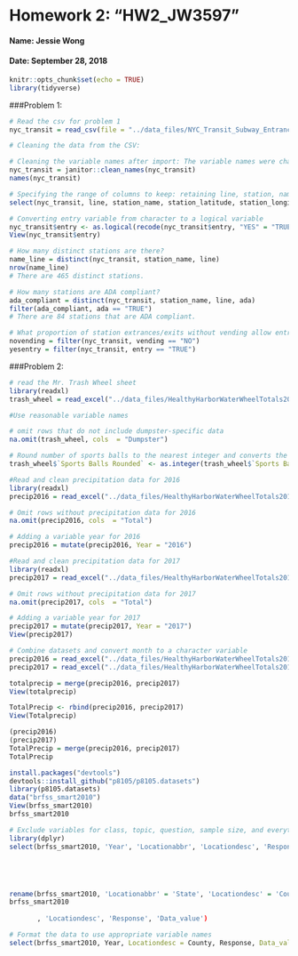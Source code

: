 
# Homework 2: "HW2_JW3597"
#### Name: Jessie Wong
#### Date: September 28, 2018

```r
knitr::opts_chunk$set(echo = TRUE)
library(tidyverse)
```

###Problem 1: 
```r
# Read the csv for problem 1
nyc_transit = read_csv(file = "../data_files/NYC_Transit_Subway_Entrance_And_Exit_Data.csv")

# Cleaning the data from the CSV:

# Cleaning the variable names after import: The variable names were changed to lower snake case
nyc_transit = janitor::clean_names(nyc_transit)
names(nyc_transit)
```

```r
# Specifying the range of columns to keep: retaining line, station, name, station latitude / longitude, routes served, entry, vending, entrance type, and ADA compliance
select(nyc_transit, line, station_name, station_latitude, station_longitude, route1, route2, route3, route4, route5, route6, route7, route8, route9, route10, route11, entry, vending, entrance_type, ada)

# Converting entry variable from character to a logical variable 
nyc_transit$entry <- as.logical(recode(nyc_transit$entry, "YES" = "TRUE", "NO" = "FALSE"))
View(nyc_transit$entry)

# How many distinct stations are there?
name_line = distinct(nyc_transit, station_name, line)
nrow(name_line)
# There are 465 distinct stations.

# How many stations are ADA compliant?
ada_compliant = distinct(nyc_transit, station_name, line, ada)
filter(ada_compliant, ada == "TRUE")
# There are 84 stations that are ADA compliant. 

# What proportion of station extrances/exits without vending allow entrance?
novending = filter(nyc_transit, vending == "NO")
yesentry = filter(nyc_transit, entry == "TRUE")
```

###Problem 2: 
```r
# read the Mr. Trash Wheel sheet
library(readxl)
trash_wheel = read_excel("../data_files/HealthyHarborWaterWheelTotals2018-7-28.xlsx", sheet = 1, range = "A2:N258")

#Use reasonable variable names

# omit rows that do not include dumpster-specific data
na.omit(trash_wheel, cols  = "Dumpster")

# Round number of sports balls to the nearest integer and converts the result to an integer variable
trash_wheel$`Sports Balls Rounded` <- as.integer(trash_wheel$`Sports Balls`)
```

```r
#Read and clean precipitation data for 2016
library(readxl)
precip2016 = read_excel("../data_files/HealthyHarborWaterWheelTotals2018-7-28.xlsx", sheet = 5)

# Omit rows without precipitation data for 2016
na.omit(precip2016, cols  = "Total")

# Adding a variable year for 2016
precip2016 = mutate(precip2016, Year = "2016")

#Read and clean precipitation data for 2017
library(readxl)
precip2017 = read_excel("../data_files/HealthyHarborWaterWheelTotals2018-7-28.xlsx", sheet = 4)

# Omit rows without precipitation data for 2017
na.omit(precip2017, cols  = "Total")

# Adding a variable year for 2017
precip2017 = mutate(precip2017, Year = "2017")
View(precip2017)

# Combine datasets and convert month to a character variable
precip2016 = read_excel("../data_files/HealthyHarborWaterWheelTotals2018-7-28.xlsx", sheet = 5)
precip2017 = read_excel("../data_files/HealthyHarborWaterWheelTotals2018-7-28.xlsx", sheet = 4)

totalprecip = merge(precip2016, precip2017)
View(totalprecip)

TotalPrecip <- rbind(precip2016, precip2017)
View(Totalprecip)

(precip2016)
(precip2017)
TotalPrecip = merge(precip2016, precip2017)
TotalPrecip
```

```r
install.packages("devtools")
devtools::install_github("p8105/p8105.datasets")
library(p8105.datasets)
data("brfss_smart2010")
View(brfss_smart2010)
brfss_smart2010

# Exclude variables for class, topic, question, sample size, and everything from lower confidence limit to GeoLocation
library(dplyr)
select(brfss_smart2010, 'Year', 'Locationabbr', 'Locationdesc', 'Response', 'Data_value')





rename(brfss_smart2010, 'Locationabbr' = 'State', 'Locationdesc' = 'County', 'Data_value'  = 'Health_Score')
brfss_smart2010
       
       , 'Locationdesc', 'Response', 'Data_value')

# Format the data to use appropriate variable names
select(brfss_smart2010, Year, Locationdesc = County, Response, Data_value = Health_Score)

```

